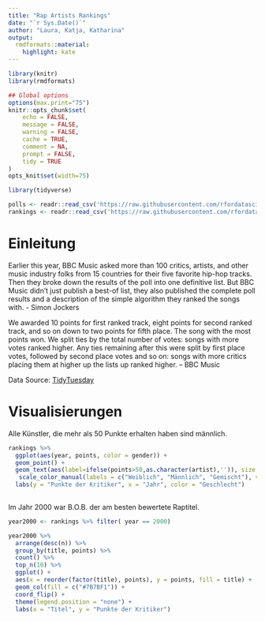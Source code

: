 ```yaml
---
title: "Rap Artists Rankings"
date: "`r Sys.Date()`"
author: "Laura, Katja, Katharina"
output:
  rmdformats::material:
    highlight: kate
---
```



```r
library(knitr)
library(rmdformats)

## Global options
options(max.print="75")
knitr::opts_chunk$set(
	echo = FALSE,
	message = FALSE,
	warning = FALSE,
	cache = TRUE,
	comment = NA,
	prompt = FALSE,
	tidy = TRUE
)
opts_knit$set(width=75)

```

```r
library(tidyverse)

polls <- readr::read_csv('https://raw.githubusercontent.com/rfordatascience/tidytuesday/master/data/2020/2020-04-14/polls.csv')
rankings <- readr::read_csv('https://raw.githubusercontent.com/rfordatascience/tidytuesday/master/data/2020/2020-04-14/rankings.csv')

```

# Einleitung

Earlier this year, BBC Music asked more than 100 critics, artists, and other music industry folks from 15 countries for their five favorite hip-hop tracks. Then they broke down the results of the poll into one definitive list. But BBC Music didn’t just publish a best-of list, they also published the complete poll results and a description of the simple algorithm they ranked the songs with. - Simon Jockers

We awarded 10 points for first ranked track, eight points for second ranked track, and so on down to two points for fifth place. The song with the most points won. We split ties by the total number of votes: songs with more votes ranked higher. Any ties remaining after this were split by first place votes, followed by second place votes and so on: songs with more critics placing them at higher up the lists up ranked higher. -- BBC Music

Data Source: [TidyTuesday](https://github.com/rfordatascience/tidytuesday/blob/master/data/2020/2020-04-14/readme.md)


# Visualisierungen

Alle Künstler, die mehr als 50 Punkte erhalten haben sind männlich. 

```r
rankings %>% 
  ggplot(aes(year, points, color = gender)) +
  geom_point() +
  geom_text(aes(label=ifelse(points>50,as.character(artist),'')), size = 2.5, vjust = "inward", hjust = "inward") +
   scale_color_manual(labels = c("Weiblich", "Männlich", "Gemischt"), values = c("#F100DC", "#15AB00", "#7B7BF1")) +
  labs(y = "Punkte der Kritiker", x = "Jahr", color = "Geschlecht")
  
```


Im Jahr 2000 war B.O.B. der am besten bewertete Raptitel.

```r
year2000 <- rankings %>% filter( year == 2000)

year2000 %>%
  arrange(desc(n)) %>%
  group_by(title, points) %>%
  count() %>%
  top_n(10) %>%
  ggplot() +
  aes(x = reorder(factor(title), points), y = points, fill = title) + 
  geom_col(fill = c("#7B7BF1")) + 
  coord_flip() +
  theme(legend.position = "none") +
  labs(x = "Titel", y = "Punkte der Kritiker")
```